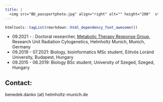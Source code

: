 ```yaml
---
title: |
  <img src="BD_passportphoto.jpg" align="right" alt="" height="200"  style="transform:rotate(0deg);"/> Benedek Dankó
---
```


```r
htmltools::tagList(rmarkdown::html_dependency_font_awesome())
```

- 09.2021 - : Doctoral researcher, [Metabolic Therapy Response Group](https://www.helmholtz-munich.de/en/zyto/metabolic-therapy-response), Research Unit Radiation Cytogenetics, Helmholtz Munich, Munich, Germany
- 09.2019 - 07.2021: Biology, bioinformatics MSc student, Eötvös Loránd University, Budapest, Hungary
- 09.2015 - 06.2019: Biology BSc student, University of Szeged, Szeged, Hungary 

## Contact:
<i class="fa fa-envelope-o"></i> benedek.danko (at) helmholtz-munich.de

